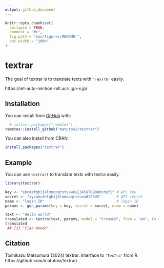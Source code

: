 ```yaml
---
output: github_document
---
```


<!-- README.md is generated from README.Rmd. Please edit that file -->

```r
knitr::opts_chunk$set(
  collapse = TRUE,
  comment = "#>",
  fig.path = "man/figures/README-",
  out.width = "100%"
)
```

# textrar

The goal of textrar is to translate texts with `'TexTra'` easily.

https://mt-auto-minhon-mlt.ucri.jgn-x.jp/


## Installation

You can install from [GitHub](https://github.com/) with:

```r
  # install.packages("remotes")
remotes::install_github("matutosi/textrar")
```

You can also install from CRAN:

```r
install.packages("textrar")
```

## Example

You can use `textra()` to translate texts with textra easily.

```r
library(textrar)

key <- "abcdefghijklmnopqrstuvw01234567890abcdef1" # API key
secret <- "xyzabcdefghijklmnopqrstuvw012345"       # API secret
name <- "login_ID"                                 # login_ID
params <- gen_params(key = key, secret = secret, name = name)

text <- "Hello world"
translated <- textra(text, params, model = "transLM", from = "en", to = "it")
translated
 ## [1] "Ciao mondo"
```

## Citation

Toshikazu Matsumura (2024) textrar. Interface to `'TexTra'` from R. https://github.com/matutosi/textrar/
